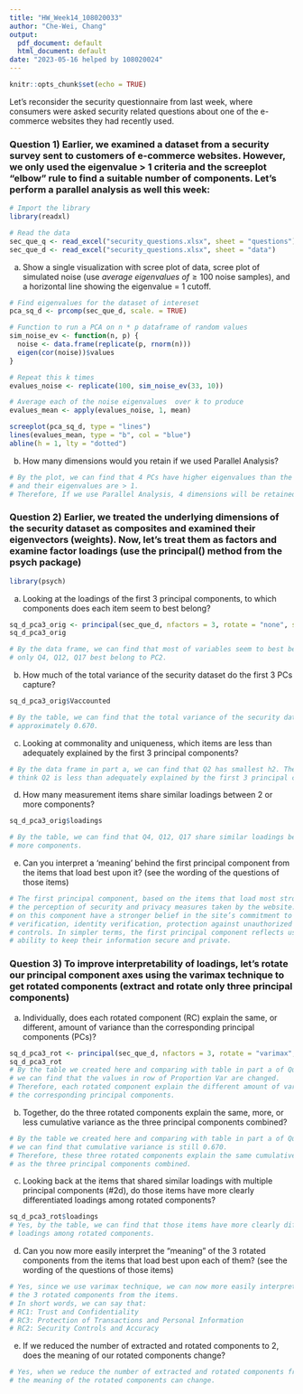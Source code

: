 ```yaml
---
title: "HW_Week14_108020033"
author: "Che-Wei, Chang"
output:
  pdf_document: default
  html_document: default
date: "2023-05-16 helped by 108020024"
---
```


```r
knitr::opts_chunk$set(echo = TRUE)
```

Let’s reconsider the security questionnaire from last week, where consumers were asked security related questions about one of the e-commerce websites they had recently used.

### Question 1) Earlier, we examined a dataset from a security survey sent to customers of e-commerce websites. However, we only used the eigenvalue > 1 criteria and the screeplot “elbow” rule to find a suitable number of components. Let’s perform a parallel analysis as well this week:

```r
# Import the library
library(readxl)
```

```r
# Read the data
sec_que_q <- read_excel("security_questions.xlsx", sheet = "questions")
sec_que_d <- read_excel("security_questions.xlsx", sheet = "data")
```

a. Show a single visualization with scree plot of data, scree plot of simulated noise (use $average~eigenvalues~of \geq 100$ noise samples), and a horizontal line showing the eigenvalue = 1 cutoff.

```r
# Find eigenvalues for the dataset of intereset
pca_sq_d <- prcomp(sec_que_d, scale. = TRUE)

# Function to run a PCA on n * p dataframe of random values
sim_noise_ev <- function(n, p) {
  noise <- data.frame(replicate(p, rnorm(n))) 
  eigen(cor(noise))$values
}

# Repeat this k times
evalues_noise <- replicate(100, sim_noise_ev(33, 10))

# Average each of the noise eigenvalues  over k to produce 
evalues_mean <- apply(evalues_noise, 1, mean)

screeplot(pca_sq_d, type = "lines")
lines(evalues_mean, type = "b", col = "blue")
abline(h = 1, lty = "dotted")
```

b. How many dimensions would you retain if we used Parallel Analysis?

```r
# By the plot, we can find that 4 PCs have higher eigenvalues than the average noise
# and their eigenvalues are > 1.
# Therefore, If we use Parallel Analysis, 4 dimensions will be retained.
```

### Question 2) Earlier, we treated the underlying dimensions of the security dataset as composites and examined their eigenvectors (weights). Now, let’s treat them as factors and examine factor loadings (use the principal() method from the psych package)

```r
library(psych)
```

a. Looking at the loadings of the first 3 principal components, to which components does each item seem to best belong?

```r
sq_d_pca3_orig <- principal(sec_que_d, nfactors = 3, rotate = "none", scores = TRUE)
sq_d_pca3_orig

# By the data frame, we can find that most of variables seem to best belong to PC1, 
# only Q4, Q12, Q17 best belong to PC2.
```

b. How much of the total variance of the security dataset do the first 3 PCs capture?

```r
sq_d_pca3_orig$Vaccounted

# By the table, we can find that the total variance of the security dataset is 
# approximately 0.670.
```
\newpage

c. Looking at commonality and uniqueness, which items are less than adequately explained by the first 3 principal components?

```r
# By the data frame in part a, we can find that Q2 has smallest h2. Therefore, I 
# think Q2 is less than adequately explained by the first 3 principal components.
```

d. How many measurement items share similar loadings between 2 or more components?

```r
sq_d_pca3_orig$loadings

# By the table, we can find that Q4, Q12, Q17 share similar loadings between 2 or 
# more components.
```

e. Can you interpret a ‘meaning’ behind the first principal component from the items that load best upon it? (see the wording of the questions of those items)

```r
# The first principal component, based on the items that load most strongly on it, represents 
# the perception of security and privacy measures taken by the website. Users who score higher 
# on this component have a stronger belief in the site’s commitment to confidentiality, accuracy 
# verification, identity verification, protection against unauthorized access, and the use of security
# controls. In simpler terms, the first principal component reflects users’ trust in the website’s 
# ability to keep their information secure and private.
```

### Question 3) To improve interpretability of loadings, let’s rotate our principal component axes using the varimax technique to get rotated components (extract and rotate only three principal components)
a. Individually, does each rotated component (RC) explain the same, or different, amount of variance than the corresponding principal components (PCs)?

```r
sq_d_pca3_rot <- principal(sec_que_d, nfactors = 3, rotate = "varimax", scores = TRUE)
sq_d_pca3_rot
# By the table we created here and comparing with table in part a of Question 2, 
# we can find that the values in row of Proportion Var are changed. 
# Therefore, each rotated component explain the different amount of variance than 
# the corresponding principal components.
```

b. Together, do the three rotated components explain the same, more, or less cumulative variance as the three principal components combined?

```r
# By the table we created here and comparing with table in part a of Question 2, 
# we can find that cumulative variance is still 0.670.
# Therefore, these three rotated components explain the same cumulative variance.
# as the three principal components combined.
```

c. Looking back at the items that shared similar loadings with multiple principal components (#2d), do those items have more clearly differentiated loadings among rotated components?

```r
sq_d_pca3_rot$loadings
# Yes, by the table, we can find that those items have more clearly differentiated
# loadings among rotated components.
```

d. Can you now more easily interpret the “meaning” of the 3 rotated components from the items that load best upon each of them? (see the wording of the questions of those items)

```r
# Yes, since we use varimax technique, we can now more easily interpret the meaning of
# the 3 rotated components from the items.
# In short words, we can say that:
# RC1: Trust and Confidentiality
# RC3: Protection of Transactions and Personal Information
# RC2: Security Controls and Accuracy
```

e. If we reduced the number of extracted and rotated components to 2, does the meaning of our rotated components change?

```r
# Yes, when we reduce the number of extracted and rotated components from a factor analysis,
# the meaning of the rotated components can change.
```
